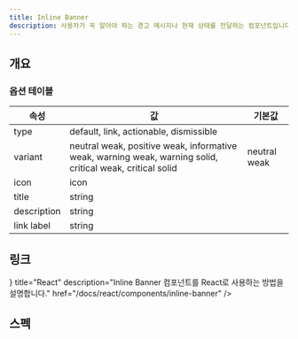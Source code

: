 ```yaml
---
title: Inline Banner
description: 사용자가 꼭 알아야 하는 경고 메시지나 현재 상태를 전달하는 컴포넌트입니다.
---
```


## 개요

### 옵션 테이블

| 속성        | 값                                                                                                    | 기본값       |
| ----------- | ----------------------------------------------------------------------------------------------------- | ------------ |
| type        | default, link, actionable, dismissible                                                                |              |
| variant     | neutral weak, positive weak, informative weak, warning weak, warning solid, critical weak, critical solid | neutral weak |
| icon        | icon                                                                                                  |              |
| title       | string                                                                                                |              |
| description | string                                                                                                |              |
| link label  | string                                                                                                |              |

## 링크

<Cards>
  <Card
    icon={<AtomIcon />}
    title="React"
    description="Inline Banner 컴포넌트를 React로 사용하는 방법을 설명합니다."
    href="/docs/react/components/inline-banner"
  />
</Cards>

## 스펙

<ComponentSpecBlock id="inline-banner" />
